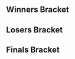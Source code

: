 {{tabs static
|name1=Overview
|link1=One Stock Up: April
|name2=Singles Bracket
|link2=One Stock Up: April/Singles Bracket
|This=2
}}
<!-- Generated with http://tournament-nub.rhcloud.com/toliquipedia name=OSUAPR2015Melee -->

==Winners Bracket==
{{16DEWBracketA
|r1m1p1=Professor Pro |r1m1p1flag=gb |r1m1p1score=2 |r1m1win=1
|r1m1p2=Time Muffin |r1m1p2flag= |r1m1p2score=0

|r1m2p1=Maskless |r1m2p1flag= |r1m2p1score=2 |r1m2win=1
|r1m2p2=Galapagos |r1m2p2flag= |r1m2p2score=0

|r1m3p1=Shifting Shadows |r1m3p1flag=gb |r1m3p1score=2 |r1m3win=1
|r1m3p2=Duckslayer |r1m3p2flag= |r1m3p2score=0

|r1m4p1=Captain Zeppo |r1m4p1flag=gb |r1m4p1score=2 |r1m4win=1
|r1m4p2=Jalued |r1m4p2flag= |r1m4p2score=0

|r1m5p1=BrTarolg |r1m5p1flag=gb |r1m5p1score=2 |r1m5win=1
|r1m5p2=Looman |r1m5p2flag= |r1m5p2score=0

|r1m6p1=Phade |r1m6p1flag= |r1m6p1score=2 |r1m6win=1
|r1m6p2=Suff |r1m6p2flag= |r1m6p2score=0

|r1m7p1=Jam |r1m7p1flag=gb |r1m7p1score=2 |r1m7win=1
|r1m7p2=Kieran |r1m7p2flag= |r1m7p2score=0

|r1m8p1=Socks |r1m8p1flag= |r1m8p1score=2 |r1m8win=1
|r1m8p2=Sadsquirtz |r1m8p2flag= |r1m8p2score=0

|r2m1p1=Professor Pro |r2m1p1flag=gb |r2m1p1score=2 |r2m1win=1
|r2m1p2=Maskless |r2m1p2flag= |r2m1p2score=0

|r2m2p1=Shifting Shadows |r2m2p1flag=gb |r2m2p1score=1 |r2m2win=2
|r2m2p2=Captain Zeppo |r2m2p2flag=gb |r2m2p2score=2

|r2m3p1=BrTarolg |r2m3p1flag=gb |r2m3p1score=2 |r2m3win=1
|r2m3p2=Phade |r2m3p2flag= |r2m3p2score=0

|r2m4p1=Jam |r2m4p1flag=gb |r2m4p1score=2 |r2m4win=1
|r2m4p2=Socks |r2m4p2flag= |r2m4p2score=1

|r3m1p1=Professor Pro |r3m1p1flag=gb |r3m1p1score=1 |r3m1win=2
|r3m1p2=Captain Zeppo |r3m1p2flag=gb |r3m1p2score=2

|r3m2p1=BrTarolg |r3m2p1flag=gb |r3m2p1score=2 |r3m2win=1
|r3m2p2=Jam |r3m2p2flag=gb |r3m2p2score=0
}}

==Losers Bracket==
{{16DELBracketA
|l1m1p1=Time Muffin |l1m1p1flag= |l1m1p1score=2 |l1m1win=1
|l1m1p2=Galapagos |l1m1p2flag= |l1m1p2score=0

|l1m2p1=Duckslayer |l1m2p1flag= |l1m2p1score=0 |l1m2win=2
|l1m2p2=Jalued |l1m2p2flag= |l1m2p2score=2

|l1m3p1=Looman |l1m3p1flag= |l1m3p1score=2 |l1m3win=1
|l1m3p2=Suff |l1m3p2flag= |l1m3p2score=0

|l1m4p1=Kieran |l1m4p1flag= |l1m4p1score= |l1m4win=2
|l1m4p2=Sadsquirtz |l1m4p2flag= |l1m4p2score={{win}}

|l2m1p1=Socks |l2m1p1flag= |l2m1p1score=2 |l2m1win=1
|l2m1p2=Time Muffin |l2m1p2flag= |l2m1p2score=1

|l2m2p1=Phade |l2m2p1flag= |l2m2p1score=2 |l2m2win=1
|l2m2p2=Jalued |l2m2p2flag= |l2m2p2score=0

|l2m3p1=Shifting Shadows |l2m3p1flag=gb |l2m3p1score=2 |l2m3win=1
|l2m3p2=Looman |l2m3p2flag= |l2m3p2score=1

|l2m4p1=Maskless |l2m4p1flag= |l2m4p1score=2 |l2m4win=1
|l2m4p2=Sadsquirtz |l2m4p2flag= |l2m4p2score=0

|l3m1p1=Socks |l3m1p1flag= |l3m1p1score=0 |l3m1win=2
|l3m1p2=Phade |l3m1p2flag= |l3m1p2score=2

|l3m2p1=Shifting Shadows |l3m2p1flag=gb |l3m2p1score=2 |l3m2win=1
|l3m2p2=Maskless |l3m2p2flag= |l3m2p2score=0

|l4m1p1=Professor Pro |l4m1p1flag=gb |l4m1p1score=2 |l4m1win=1
|l4m1p2=Phade |l4m1p2flag= |l4m1p2score=0

|l4m2p1=Jam |l4m2p1flag=gb |l4m2p1score=1 |l4m2win=2
|l4m2p2=Shifting Shadows |l4m2p2flag=gb |l4m2p2score=2
}}

==Finals Bracket==
<onlyinclude>
{{DEFinalBracket
<!-- FROM WINNERS -->
|r1m1p1=Captain Zeppo |r1m1p1flag=gb |r1m1p1score=0 |r1m1win=2
|r1m1p2=BrTarolg |r1m1p2flag=gb |r1m1p2score=3

<!-- FROM LOSERS -->
|l1m1p1=Professor Pro |l1m1p1flag=gb |l1m1p1score=2 |l1m1win=1
|l1m1p2=Shifting Shadows |l1m1p2flag=gb |l1m1p2score=0

<!-- LOSERS FINALS -->
|r2m1p1=Captain Zeppo |r2m1p1flag=gb |r2m1p1score=1 |r2m1win=2
|r2m1p2=Professor Pro |r2m1p2flag=gb |r2m1p2score=3

<!-- GRAND FINALS -->
|r3m1p1=BrTarolg |r3m1p1flag=gb |r3m1p1score=0 |r3m2p1score=0 |r3m1win=2
|r3m1p2=Professor Pro |r3m1p2flag=gb |r3m1p2score=3 |r3m2p2score=3
}}
</onlyinclude>
